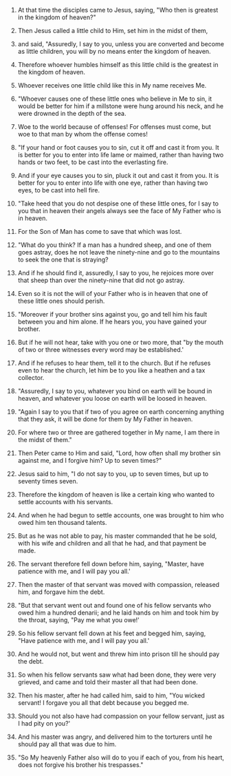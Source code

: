 
1. At that time the disciples came to Jesus, saying, "Who then is greatest in the kingdom of heaven?"

2. Then Jesus called a little child to Him, set him in the midst of them,

3. and said, "Assuredly, I say to you, unless you are converted and become as little children, you will by no means enter the kingdom of heaven.

4. Therefore whoever humbles himself as this little child is the greatest in the kingdom of heaven.

5. Whoever receives one little child like this in My name receives Me.

6. "Whoever causes one of these little ones who believe in Me to sin, it would be better for him if a millstone were hung around his neck, and he were drowned in the depth of the sea.

7. Woe to the world because of offenses! For offenses must come, but woe to that man by whom the offense comes!

8. "If your hand or foot causes you to sin, cut it off and cast it from you. It is better for you to enter into life lame or maimed, rather than having two hands or two feet, to be cast into the everlasting fire.

9. And if your eye causes you to sin, pluck it out and cast it from you. It is better for you to enter into life with one eye, rather than having two eyes, to be cast into hell fire.

10. "Take heed that you do not despise one of these little ones, for I say to you that in heaven their angels always see the face of My Father who is in heaven.

11. For the Son of Man has come to save that which was lost.

12. "What do you think? If a man has a hundred sheep, and one of them goes astray, does he not leave the ninety-nine and go to the mountains to seek the one that is straying?

13. And if he should find it, assuredly, I say to you, he rejoices more over that sheep than over the ninety-nine that did not go astray.

14. Even so it is not the will of your Father who is in heaven that one of these little ones should perish.

15. "Moreover if your brother sins against you, go and tell him his fault between you and him alone. If he hears you, you have gained your brother.

16. But if he will not hear, take with you one or two more, that "by the mouth of two or three witnesses every word may be established.'

17. And if he refuses to hear them, tell it to the church. But if he refuses even to hear the church, let him be to you like a heathen and a tax collector.

18. "Assuredly, I say to you, whatever you bind on earth will be bound in heaven, and whatever you loose on earth will be loosed in heaven.

19. "Again I say to you that if two of you agree on earth concerning anything that they ask, it will be done for them by My Father in heaven.

20. For where two or three are gathered together in My name, I am there in the midst of them."

21. Then Peter came to Him and said, "Lord, how often shall my brother sin against me, and I forgive him? Up to seven times?"

22. Jesus said to him, "I do not say to you, up to seven times, but up to seventy times seven.

23. Therefore the kingdom of heaven is like a certain king who wanted to settle accounts with his servants.

24. And when he had begun to settle accounts, one was brought to him who owed him ten thousand talents.

25. But as he was not able to pay, his master commanded that he be sold, with his wife and children and all that he had, and that payment be made.

26. The servant therefore fell down before him, saying, "Master, have patience with me, and I will pay you all.'

27. Then the master of that servant was moved with compassion, released him, and forgave him the debt.

28. "But that servant went out and found one of his fellow servants who owed him a hundred denarii; and he laid hands on him and took him by the throat, saying, "Pay me what you owe!'

29. So his fellow servant fell down at his feet and begged him, saying, "Have patience with me, and I will pay you all.'

30. And he would not, but went and threw him into prison till he should pay the debt.

31. So when his fellow servants saw what had been done, they were very grieved, and came and told their master all that had been done.

32. Then his master, after he had called him, said to him, "You wicked servant! I forgave you all that debt because you begged me.

33. Should you not also have had compassion on your fellow servant, just as I had pity on you?'

34. And his master was angry, and delivered him to the torturers until he should pay all that was due to him.

35. "So My heavenly Father also will do to you if each of you, from his heart, does not forgive his brother his trespasses."


